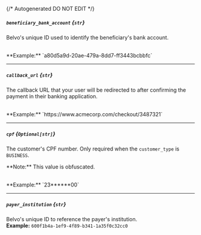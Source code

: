 {/* Autogenerated DO NOT EDIT  */}
##### `beneficiary_bank_account` *{`str`}*
Belvo's unique ID used to identify the beneficiary's bank account.

<br/>
**Example:** `a80d5a9d-20ae-479a-8dd7-ff3443bcbbfc`

---
##### `callback_url` *{`str`}*
The callback URL that your user will be redirected to after confirming the payment in their banking application.

<br/>
**Example:** `https://www.acmecorp.com/checkout/3487321`

---
##### `cpf` *{`Optional[str]`}*
The customer's CPF number. Only required when the `customer_type` is `BUSINESS`.


\*\*Note:\*\* This value is obfuscated.

<br/>
**Example:** `23******00`

---
##### `payer_institution` *{`str`}*
Belvo's unique ID to reference the payer's institution.
<br/>
**Example:** `600f1b4a-1ef9-4f89-b341-1a35f0c32cc0`


